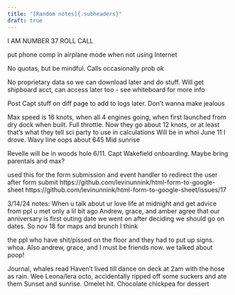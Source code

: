 ```yaml
---
title: "[Random notes]{.subheaders}"
draft: true
---
```

I AM NUMBER 37 ROLL CALL

put phone comp in airplane mode when not using Internet

No quotas, but be mindful. Calls occasionally prob ok

No proprietary data so we can download later and do stuff. Will get shipboard acct, can access later too - see whiteboard for more info



Post Capt stuff on diff page to add to logs later. Don't wanna make jealous

Max speed is 16 knots, when all 4 engines going, when first launched from dry dock when built. Full throttle. Now they go about 12 knots, or at least that's what they tell sci party to use in calculations
Will be in whoi June 11
I drove. Wavy line oops about 645
Mid sunrise



Revelle will be in woods hole 6/11. Capt Wakefield onboarding. Maybe bring parentals and max?

used this for the form submission and event handler to redirect the user after form submit
https://github.com/levinunnink/html-form-to-google-sheet
https://github.com/levinunnink/html-form-to-google-sheet/issues/17


3/14/24 notes:
When u talk about ur love life at midnight and get advice from ppl u met only a lil bit ago
Andrew, grace, and amber agree that our anniversary is first outing date we went on after deciding we should go on dates. So nov 18 for maps and brunch I think 

the ppl who have shit/pissed on the floor and they had to put up signs. whoa. Also andrew, grace, and I must be friends now. we talked about poop!

Journal, whales read
Haven't lived till dance on deck at 2am with the hose as rain. Wee
Leona/lera octo, accidentally ripped off some suckers and ate them
Sunset and sunrise. Omelet hit. Chocolate chickpea for dessert